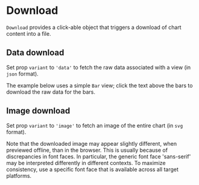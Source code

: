 
<Meta title="Addons/Annotation/Misc/Download" />

# Download


`Download` provides a click-able object that triggers a download of chart content into a file.

<ArgsTable of={Download} />

## Data download

Set prop `variant` to `'data'` to fetch the raw data associated with a view (in `json` format).

The example below uses a simple `Bar` view; click the text above the bars to download the raw data for the bars.

<Canvas>
    <Story name="data download">
        <Chart
            id={'downloadData'}
            size={[400, 300]}
            padding={[40, 40, 20, 40]}
            style={{ display: 'inline-block' }}
        >
            <Bar {...barProps}>
                <Bars />
                <Download variant={'data'} filename={'example.json'}>
                    <BoxedLabel
                        position={[0, -24]}
                        size={[200, 24]}
                        anchor={[0, 0]}
                        style={{ cursor: 'pointer' }}
                        boxStyle={{ fill: '#f2f2f2', strokeWidth: 1 }}
                        children={'click this box to download data'}
                    />
                </Download>
            </Bar>
        </Chart>
    </Story>
</Canvas>

## Image download

Set prop `variant` to `'image'` to fetch an image of the entire chart (in `svg` format).

<Canvas>
    <Story name="image download">
        <Chart
            id={'downloadImage'}
            size={[400, 300]}
            padding={[40, 40, 20, 40]}
            style={{ display: 'inline-block' }}
        >
            <Bar {...barProps}>
                <Bars />
                <Download variant={'image'} filename={'example.svg'}>
                    <BoxedLabel
                        position={[0, -24]}
                        size={[200, 24]}
                        anchor={[0, 0]}
                        style={{ cursor: 'pointer' }}
                        boxStyle={{ fill: '#f2f2f2', strokeWidth: 1 }}
                        children={'click this box to download image'}
                    />
                </Download>
            </Bar>
        </Chart>
    </Story>
</Canvas>

Note that the downloaded image may appear slightly different, when previewed offline, than in the browser.
This is usually because of discrepancies in font faces.
In particular, the generic font face 'sans-serif' may be interpreted differently in different contexts.
To maximize consistency, use a specific font face that is available across all target platforms.
